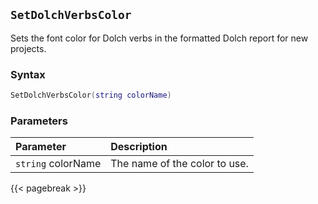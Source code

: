 ## `SetDolchVerbsColor`

Sets the font color for Dolch verbs in the formatted Dolch report for new projects.

### Syntax {-}

``` .lua
SetDolchVerbsColor(string colorName)
```

### Parameters {-}

**Parameter** | **Description**
| :-- | :-- |
|`string` colorName | The name of the color to use. |

{{< pagebreak >}}